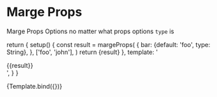 
<Meta title="use/Marge Props"/>

# Marge Props

Marge Props Options no matter what props options `type` is

  return {
    setup() {
      const result = margeProps(
        {
          bar: {default: 'foo', type: String},
        },
        ['foo', 'john'],
      )
      return {result}
    },
    template: '<div>{{result}}</div>',
  }
}


<Canvas>
  <Story name="Default">
    {Template.bind({})}
  </Story>
</Canvas>

